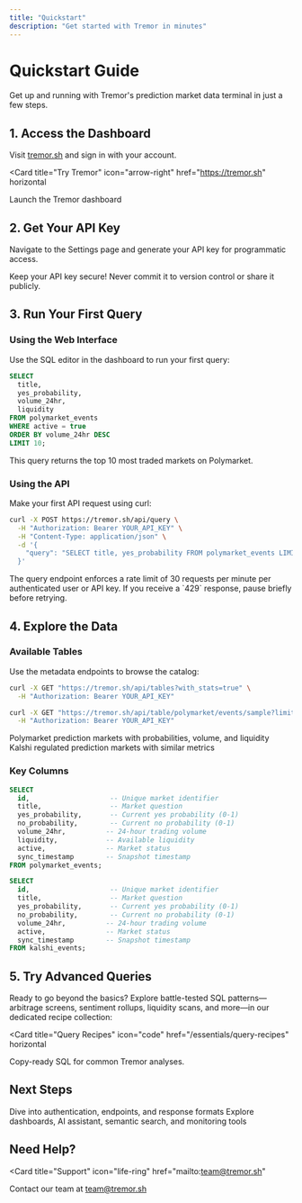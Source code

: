```yaml
---
title: "Quickstart"
description: "Get started with Tremor in minutes"
---
```


# Quickstart Guide

Get up and running with Tremor's prediction market data terminal in just a few steps.

## 1. Access the Dashboard

Visit [tremor.sh](https://tremor.sh) and sign in with your account.

<Card
  title="Try Tremor"
  icon="arrow-right"
  href="https://tremor.sh"
  horizontal
>
  Launch the Tremor dashboard
</Card>

## 2. Get Your API Key

Navigate to the Settings page and generate your API key for programmatic access.

<Warning>
Keep your API key secure! Never commit it to version control or share it publicly.
</Warning>

## 3. Run Your First Query

### Using the Web Interface

Use the SQL editor in the dashboard to run your first query:

```sql
SELECT
  title,
  yes_probability,
  volume_24hr,
  liquidity
FROM polymarket_events
WHERE active = true
ORDER BY volume_24hr DESC
LIMIT 10;
```

<Info>
This query returns the top 10 most traded markets on Polymarket.
</Info>

### Using the API

Make your first API request using curl:

```bash
curl -X POST https://tremor.sh/api/query \
  -H "Authorization: Bearer YOUR_API_KEY" \
  -H "Content-Type: application/json" \
  -d '{
    "query": "SELECT title, yes_probability FROM polymarket_events LIMIT 5"
  }'
```

<Info>
The query endpoint enforces a rate limit of 30 requests per minute per authenticated user or API key. If you receive a `429` response, pause briefly before retrying.
</Info>

## 4. Explore the Data

### Available Tables

Use the metadata endpoints to browse the catalog:

```bash
curl -X GET "https://tremor.sh/api/tables?with_stats=true" \
  -H "Authorization: Bearer YOUR_API_KEY"
```

```bash
curl -X GET "https://tremor.sh/api/table/polymarket/events/sample?limit=5" \
  -H "Authorization: Bearer YOUR_API_KEY"
```

<Columns cols={2}>
  <Card title="polymarket_events" icon="chart-pie">
    Polymarket prediction markets with probabilities, volume, and liquidity
  </Card>
  <Card title="kalshi_events" icon="chart-bar">
    Kalshi regulated prediction markets with similar metrics
  </Card>
</Columns>

### Key Columns

<CodeGroup>

```sql polymarket_events
SELECT
  id,                    -- Unique market identifier
  title,                 -- Market question
  yes_probability,       -- Current yes probability (0-1)
  no_probability,        -- Current no probability (0-1)
  volume_24hr,          -- 24-hour trading volume
  liquidity,            -- Available liquidity
  active,               -- Market status
  sync_timestamp        -- Snapshot timestamp
FROM polymarket_events;
```

```sql kalshi_events
SELECT
  id,                    -- Unique market identifier
  title,                 -- Market question
  yes_probability,       -- Current yes probability (0-1)
  no_probability,        -- Current no probability (0-1)
  volume_24hr,          -- 24-hour trading volume
  active,               -- Market status
  sync_timestamp        -- Snapshot timestamp
FROM kalshi_events;
```

</CodeGroup>

## 5. Try Advanced Queries

Ready to go beyond the basics? Explore battle-tested SQL patterns—arbitrage screens, sentiment rollups, liquidity scans, and more—in our dedicated recipe collection:

<Card
  title="Query Recipes"
  icon="code"
  href="/essentials/query-recipes"
  horizontal
>
  Copy-ready SQL for common Tremor analyses.
</Card>

## Next Steps

<CardGroup cols={2}>
  <Card
    title="API Reference"
    icon="book"
    href="/api-reference/introduction"
  >
    Dive into authentication, endpoints, and response formats
  </Card>
  <Card
    title="Features Overview"
    icon="chart-mixed"
    href="/features"
  >
    Explore dashboards, AI assistant, semantic search, and monitoring tools
  </Card>
</CardGroup>

## Need Help?

<Card
  title="Support"
  icon="life-ring"
  href="mailto:team@tremor.sh"
>
  Contact our team at team@tremor.sh
</Card>
